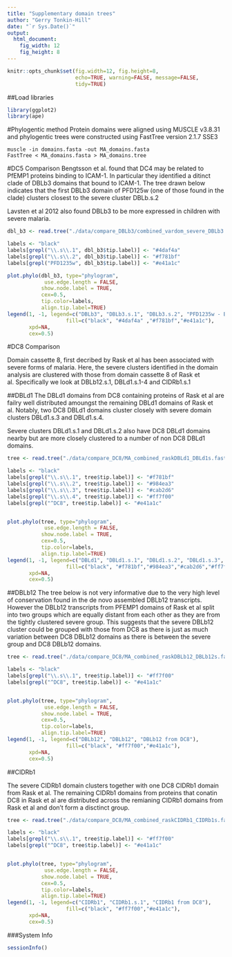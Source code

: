```yaml
---
title: "Supplementary domain trees"
author: "Gerry Tonkin-Hill"
date: "`r Sys.Date()`"
output: 
  html_document:
    fig_width: 12
    fig_height: 8
---
```


```r
knitr::opts_chunk$set(fig.width=12, fig.height=8,
                      echo=TRUE, warning=FALSE, message=FALSE,
                      tidy=TRUE)
```

##Load libraries
```r
library(ggplot2)
library(ape)
```

#Phylogentic method
Protein domains were aligned using MUSCLE v3.8.31 and phylogentic trees were constructed using FastTree version 2.1.7 SSE3
```
muscle -in domains.fasta -out MA_domains.fasta
FastTree < MA_domains.fasta > MA_domains.tree
```

#DC5 Comparison
Bengtsson et al. found that DC4 may be related to PfEMP1 proteins binding to ICAM-1. In particular they identified a ditinct clade of DBLb3 domains that bound to ICAM-1. The tree drawn below indicates that the first DBLb3 domain of PFD125w (one of those found in the clade) clusters closest to the severe cluster DBLb.s.2

Lavsten et al 2012 also found DBLb3 to be more expressed in children with severe malaria.
```r
dbl_b3 <- read.tree("./data/compare_DBLb3/combined_vardom_severe_DBLb3.phylip")

labels <- "black"
labels[grepl("\\.s\\.1", dbl_b3$tip.label)] <- "#4daf4a"
labels[grepl("\\.s\\.2", dbl_b3$tip.label)] <- "#f781bf"
labels[grepl("PFD1235w", dbl_b3$tip.label)] <- "#e41a1c"

plot.phylo(dbl_b3, type="phylogram",
            use.edge.length = FALSE,
           show.node.label = TRUE,
           cex=0.5,
           tip.color=labels,
           align.tip.label=TRUE)
legend(1, -1, legend=c("DBLb3", "DBLb3.s.1", "DBLb3.s.2", "PFD1235w - Bengsston"),
                   fill=c("black", "#4daf4a" ,"#f781bf","#e41a1c"), 
       xpd=NA,
       cex=0.5)
```

#DC8 Comparison

Domain cassette 8, first decribed by Rask et al has been associated with severe forms of malaria. Here, the severe clusters identified in the domain analysis are clustered with those from domain cassette 8 of Rask et al. Specifically we look at DBLb12.s.1, DBLd1.s.1-4 and CIDRb1.s.1

##DBLd1
The DBLd1 domains from DC8 containing proteins of Rask et al are failry well distributed amoungst the remaining DBLd1 domains of Rask et al. Notably, two DC8 DBLd1 domains cluster closely with severe domain clusters DBLd1.s.3 and DBLd1.s.4.

Severe clusters DBLd1.s.1 and DBLd1.s.2 also have DC8 DBLd1 domains nearby but are more closely clustered to a number of non DC8 DBLd1 domains.

```r
tree <- read.tree("./data/compare_DC8/MA_combined_raskDBLd1_DBLd1s.fasta.phy")

labels <- "black"
labels[grepl("\\.s\\.1", tree$tip.label)] <- "#f781bf"
labels[grepl("\\.s\\.2", tree$tip.label)] <- "#984ea3"
labels[grepl("\\.s\\.3", tree$tip.label)] <- "#cab2d6"
labels[grepl("\\.s\\.4", tree$tip.label)] <- "#ff7f00"
labels[grepl("^DC8", tree$tip.label)] <- "#e41a1c"


plot.phylo(tree, type="phylogram",
            use.edge.length = FALSE,
           show.node.label = TRUE,
           cex=0.5,
           tip.color=labels,
           align.tip.label=TRUE)
legend(1, -1, legend=c("DBLd1", "DBLd1.s.1", "DBLd1.s.2", "DBLd1.s.3", "DBLd1.s.4", "DBLd1 from DC8"),
                   fill=c("black", "#f781bf","#984ea3","#cab2d6","#ff7f00","#e41a1c"), 
       xpd=NA,
       cex=0.5)
```

##DBLb12
The tree below is not very informative due to the very high level of conservation found in the de novo assembled DBLb12 transcripts. However the DBLb12 transcripts from PFEMP1 domains of Rask et al split into two groups which are equally distant from each other as they are from the tightly clustered severe group. This suggests that the severe DBLb12 cluster could be grouped with those from DC8 as there is just as much variation between DC8 DBLb12 domains as there is between the severe group and DC8 DBLb12 domains.


```r
tree <- read.tree("./data/compare_DC8/MA_combined_raskDBLb12_DBLb12s.fasta.phy")

labels <- "black"
labels[grepl("\\.s\\.1", tree$tip.label)] <- "#ff7f00"
labels[grepl("^DC8", tree$tip.label)] <- "#e41a1c"


plot.phylo(tree, type="phylogram",
            use.edge.length = FALSE,
           show.node.label = TRUE,
           cex=0.5,
           tip.color=labels,
           align.tip.label=TRUE)
legend(1, -1, legend=c("DBLb12", "DBLb12", "DBLb12 from DC8"),
                   fill=c("black", "#ff7f00","#e41a1c"), 
       xpd=NA,
       cex=0.5)
```

##CIDRb1

The severe CIDRb1 domain clusters together with one DC8 CIDRb1 domain from Rask et al. The remaining CIDRb1 domains from proteins that conatin DC8 in Rask et al are distributed across the remianing CIDRb1 domains from Rask et al and don't form a disctinct group.

```r
tree <- read.tree("./data/compare_DC8/MA_combined_raskCIDRb1_CIDRb1s.fasta.phy")

labels <- "black"
labels[grepl("\\.s\\.1", tree$tip.label)] <- "#ff7f00"
labels[grepl("^DC8", tree$tip.label)] <- "#e41a1c"


plot.phylo(tree, type="phylogram",
            use.edge.length = FALSE,
           show.node.label = TRUE,
           cex=0.5,
           tip.color=labels,
           align.tip.label=TRUE)
legend(1, -1, legend=c("CIDRb1", "CIDRb1.s.1", "CIDRb1 from DC8"),
                   fill=c("black", "#ff7f00","#e41a1c"), 
       xpd=NA,
       cex=0.5)
```

###System Info
```r
sessionInfo()
```